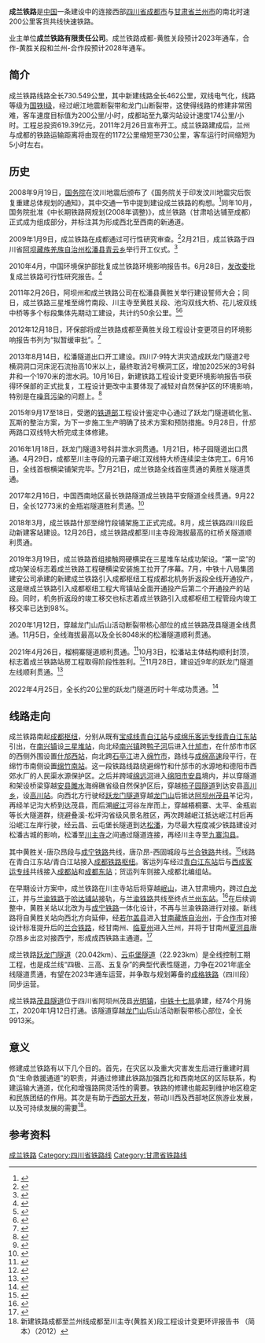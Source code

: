 {{中国大陆未来建设}}
{{Infobox rail system-route
|box_width=
|rail_name=成兰铁路
|other_name=
|banner_color=blue
|image=
|imagesize=
|caption=
|system_map=
|mapimage_width=
|map_bgcolor=
|code_name=
|locale={{PRC}}
|service_type=客货两用
|network=
|begin_operation=
|end_operation=
|operation_note=
|system_length=
|length_in_operation=730.549km
|total_length=
|line_title=
|lines= 2（[[双线铁路|复线铁路]]）
|stations=
|route_title=
|main_route=
|secondary_route=
|branch_route=
|standard=
|main_stations=[[成都北站|成都北站]]、[[青白江站|青白江站]]、[[哈达铺站|哈达铺站]]、[[兰州西站|兰州西站]]
|ridership=
|fleet_size=
|max_speed=
|track_gauge=1435毫米（[[标准轨|标准轨]]）
|min_radius=
|max_grade=
|block_signal=
|electrified=
|engine=
|depot=
|operator=[[成都局集团|成都局集团]]、[[兰州局集团|兰州局集团]]
|route_map={{成兰铁路RDT}}
}}
'''成兰铁路'''是[[中国|中国]]一条建设中的连接西部[[四川省|四川省]][[成都市|成都市]]与[[甘肃省|甘肃省]][[兰州市|兰州市]]的南北时速200公里客货共线快速铁路。

业主单位'''成兰铁路有限责任公司'''。成兰铁路成都-黄胜关段预计2023年通车，合作-黄胜关段和兰州-合作段预计2028年通车。

==简介==
成兰铁路线路全长730.549公里，其中新建线路全长462公里，双线电气化，线路等级为[[国铁I级|国铁I级]]，经过岷江地震断裂带和龙门山断裂带，这使得线路的修建非常困难，客车速度目标值为200公里/小时，成都站至九寨沟站设计速度174公里/小时。工程总投资619.39亿元，2011年2月26日宣布开工。成兰铁路建成后，兰州与成都的铁路运输距离将由现在的1172公里缩短至730公里，客车运行时间缩短为5小时左右。

==历史==
2008年9月19日，[[中华人民共和国国务院|国务院]]在汶川地震后颁布了《国务院关于印发汶川地震灾后恢复重建总体规划的通知》，其中交通一节中提到建设成兰铁路的构想。<ref>{{cite web|title=国务院关于印发汶川地震 国发〔2008〕31号|url=http://www.gov.cn/zwgk/2008-09/23/content_1103686.htm|website=中华人民共和国中央政府网站|publisher=中国政府网|accessdate=2016-03-23|archive-date=2010-12-20|archive-url=https://web.archive.org/web/20101220113154/http://www.gov.cn/zwgk/2008-09/23/content_1103686.htm|dead-url=no}}</ref>同年10月，国务院批准《中长期铁路网规划(2008年调整)》，成兰铁路（甘肃哈达铺至成都）正式成为组成部分，并标注其为形成西北至西南的新通道。

2009年1月9日，成兰铁路在成都通过可行性研究审查。<ref>{{cite web |title=推动灾区重建成兰线增设安县站 |url=http://news.sina.com.cn/c/2009-01-10/050115010061s.shtml |website=新浪网 |publisher=天府早报 |accessdate=2022-06-03 |date=2009-01-10}}</ref>2月21日，成兰铁路于四川省[[阿坝藏族羌族自治州|阿坝藏族羌族自治州]][[松潘县|松潘县]][[青云镇_(松潘县)|青云乡]]举行开工仪式。<ref>{{cite web |title=成都至兰州铁路开工建设 |url=http://www.tianshui.com.cn/news/lz/2009022209325240246.htm |website=天水在线 |publisher=甘肃日报 |accessdate=2022-06-03 |date=2009-02-22|archive-date=2009-03-02 |archive-url=https://web.archive.org/web/20090302142454/http://www.tianshui.com.cn/news/lz/2009022209325240246.htm }}</ref>

2010年4月，中国环境保护部批复成兰铁路环境影响报告书。6月28日，[[中华人民共和国国家发展和改革委员会|发改委]]批复成兰铁路可行性研究报告。<ref>{{cite web |title=成兰铁路可行性研究报告获批 将于2014年建成 |url=http://news.sina.com.cn/c/2010-06-29/070720569138.shtml |website=新浪网 |publisher=天府早报 |accessdate=2022-06-03 |date=2010-06-29 |archive-date=2022-06-03 |archive-url=https://web.archive.org/web/20220603110703/http://news.sina.com.cn/c/2010-06-29/070720569138.shtml }}</ref>

2011年2月26日，阿坝州和成兰铁路公司在松潘县黄胜关举行建设誓师大会；同日，成兰铁路三星堆至绵竹南段、川主寺至黄胜关段、池沟双线大桥、花儿坡双线中桥等多个标段集体先期动工建设，共计约50余公里。<ref>{{cite web |title=环保部暂缓审批成兰铁路 称或影响大熊猫金丝猴 |url=http://scitech.people.com.cn/n/2013/0305/c1007-20678760.html |website=人民网 |publisher=中国经济周刊 |accessdate=2022-06-03 |date=2013-03-05 |archive-date=2022-06-03 |archive-url=https://web.archive.org/web/20220603090405/http://scitech.people.com.cn/n/2013/0305/c1007-20678760.html }}</ref><ref>{{cite web |title=成都兰州铁路明日动工 时速达200公里（附图） |url=https://news.21-sun.com/detail/2011/02/2011022513091841.shtml |website=中国工程机械商贸网 |publisher=华西都市报 |accessdate=2022-06-03 |date=2011-02-25 |archive-date=2011-02-27 |archive-url=https://web.archive.org/web/20110227102746/http://news.21-sun.com/detail/2011/02/2011022513091841.shtml }}</ref>

2012年12月18日，环保部将成兰铁路成都至黄胜关段工程设计变更项目的环境影响报告书列为“拟暂缓审批”。<ref>{{cite web |title=环保部拟暂缓审批成兰铁路环评 |url=http://jjckb.xinhuanet.com/2012-12/19/content_419081.htm |website=经济参考报 |accessdate=2022-06-03 |date=2012-12-19 |archive-date=2020-08-06 |archive-url=https://web.archive.org/web/20200806033913/http://jjckb.xinhuanet.com/2012-12/19/content_419081.htm }}</ref>

2013年8月14日，松潘隧道出口开工建设。四川7·9特大洪灾造成跃龙门隧道2号横洞洞口河床泥石流抬高10米以上，最终取消2号横洞工区，增加2025米的3号斜井和一个1970米的泄水洞。10月16日，新建铁路工程设计变更环境影响报告书获得环保部的正式批复，工程设计更改中主要体现了减轻对自然保护区的环境影响，特别是在[[噪音污染|噪音污染]]的问题上。<ref>{{cite web |title=成兰铁路成都至川主寺变更通过环评 成都2小时到九寨 |url=https://sichuan.scol.com.cn/fffy/201310/6214268.html |website=四川在线 |accessdate=2022-06-03 |date=2013-10-15}}</ref>

2015年9月17至18日，受邀的[[中华人民共和国铁道部|铁道部]]工程设计鉴定中心通过了跃龙门隧道硫化氢、瓦斯的整治方案，为下一步施工生产明确了技术方案和预防措施。9月28日，什邡两路口双线特大桥完成主体修建。

2016年1月18日，跃龙门隧道3号斜井泄水洞贯通。1月21日，柿子园隧道出口贯通。4月29日，成都至川主寺段的元灞子岷江双线特大桥连续梁主体完工。6月16日，全线首根横梁铺架完毕。<ref>{{cite web |title=成兰铁路昨日铺下首根横梁 未来成都至兰州仅需４小时 |url=https://sichuan.scol.com.cn/cddt/201606/54604708.html |website=四川在线 |accessdate=2022-06-03 |date=2016-06-17 |archive-date=2022-06-03 |archive-url=https://web.archive.org/web/20220603090453/https://sichuan.scol.com.cn/cddt/201606/54604708.html }}</ref>7月21日，成兰铁路全线首座贯通的黄胜关隧道贯通。

2017年2月16日，中国西南地区最长铁路隧道成兰铁路平安隧道全线贯通。9月22日，全长12773米的金瓶岩隧道胜利贯通。<ref>{{cite web |title=2009年四川改革开放大事记 |url=http://scdfz.sc.gov.cn/scdqs/scsq/scdsj/scggkf40zndsj1/content_10966 |website=四川省情网 |publisher=四川改革开放40周年大事记 |accessdate=2022-06-03 |date=2018-12-20 |archive-date=2022-06-03 |archive-url=https://web.archive.org/web/20220603090400/http://scdfz.sc.gov.cn/scdqs/scsq/scdsj/scggkf40zndsj1/content_10966 }}</ref>

2018年3月，成兰铁路什邡至绵竹段铺架施工正式完成。8月，成兰铁路四川段启动新建客站建设。12月26日，成兰铁路成都至川主寺段海拔最高的红桥关隧道顺利贯通。

2019年3月19日，成兰铁路首组接触网硬横梁在三星堆车站成功架设。“第一梁”的成功架设标志着成兰铁路工程硬横梁安装施工拉开了序幕。7月，中铁十八局集团建安公司承建的新建成兰铁路引入成都枢纽工程成都北机务折返段全线开通投产，这是继成兰铁路引入成都枢纽工程大弯镇站全面开通投产后第二个开通投产的站段。同时，机务折返段的竣工移交也标志着成兰铁路引入成都枢纽工程管段内竣工移交率已达到98%。

2020年1月12日，穿越龙门山后山活动断裂带核心部位的成兰铁路茂县隧道全线贯通。11月5日，全线海拔最高以及全长8048米的松潘隧道顺利贯通。

2021年4月26日，榴桐寨隧道顺利贯通。<ref>{{cite news |author1=杨昕 |title=修了8年，成兰铁路这条隧道终于贯通_四川在线 |url=https://sichuan.scol.com.cn/ggxw/202104/58133082.html |accessdate=2021-11-30 |work=四川在线 |date=2021-04-26 |archive-date=2022-03-23 |archive-url=https://web.archive.org/web/20220323063119/https://sichuan.scol.com.cn/ggxw/202104/58133082.html }}</ref>10月3日，松潘站主体结构顺利封顶，标志着成兰铁路站房工程取得阶段性胜利。<ref>{{cite news |author1=任水琳 |title=成兰铁路松潘站主体结构封顶 |url=http://www.cr8gc.com/details/19d4088d-37f2-42ce-b117-deb1629bd600.html |accessdate=2021-11-30 |work=中铁八局 |date=2021-10-08 |archive-date=2021-11-30 |archive-url=https://web.archive.org/web/20211130003713/http://www.cr8gc.com/details/19d4088d-37f2-42ce-b117-deb1629bd600.html }}</ref>11月28日，建设近9年的跃龙门隧道左线顺利贯通。<ref>{{cite news |author1=黄琛 |title=9年！成兰铁路跃龙门隧道左线贯通 |url=https://mp.weixin.qq.com/s?__biz=MjM5MDQ1MDQwMA==&mid=2650942948&idx=1&sn=ed35e2ed7fb6af97abca17f7edb155cb |accessdate=2021-11-30 |work=西南铁路 |date=2021-11-29 |archive-date=2022-03-23 |archive-url=https://web.archive.org/web/20220323063114/https://mp.weixin.qq.com/s?__biz=MjM5MDQ1MDQwMA%3D%3D&mid=2650942948&idx=1&sn=ed35e2ed7fb6af97abca17f7edb155cb }}</ref>

2022年4月25日，全长约20公里的跃龙门隧道历时十年成功贯通。<ref>{{cite web |title=历时十年！成兰铁路跃龙门隧道终于贯通 |url=http://finance.people.com.cn/n1/2022/0426/c1004-32409415.html |website=人民网 |accessdate=2022-04-27 |date=2022-04-26 |archive-date=2022-04-26 |archive-url=https://web.archive.org/web/20220426143957/http://finance.people.com.cn/n1/2022/0426/c1004-32409415.html }}</ref>

==线路走向==
成兰铁路南起[[成都铁路枢纽|成都枢纽]]，分别从既有[[宝成线|宝成线]][[青白江站|青白江站]]与[[成绵乐客运专线|成绵乐客运专线]][[青白江东站|青白江东站]]引出，在[[南兴镇|南兴镇]]设[[三星堆站|三星堆站]]，向北经[[南兴镇|南兴镇]]跨[[鸭子河|鸭子河]]后进入[[什邡市|什邡市]]，在什邡市市区的西侧外围设置[[什邡西站|什邡西站]]，向北跨[[石亭江|石亭江]]进入[[绵竹市|绵竹市]]，路线与[[成绵高速|成绵高速]]段平行，在绵竹市南侧设置[[绵竹南站|绵竹南站]]。这一段铁路线路绕避绵竹和什邡市的水源地和德阳市西郊水厂的人民渠水源保护区。之后并跨域[[绵远河|绵远河]]进入[[绵阳市|绵阳市]][[安县|安县]]境内，并以穿隧道和架设桥梁穿越[[安县|安县]][[雎水|雎水]]海绵礁省级自然保护区后，穿越[[柿子园隧道|柿子园隧道]]到达安县[[高川乡|高川乡]]，设[[高川站|高川站]]。向西北方行驶经[[跃龙门隧道|跃龙门隧道]]穿越[[龙门山|龙门山]]后抵达[[阿坝州|阿坝州]][[茂县|茂县]]羊记沟，再经羊记沟大桥到达茂县，而后溯[[岷江|岷江]]河谷左岸而上，穿越梧桐寨、太平、金瓶岩等长大隧道群，绕避叠溪-松坪沟省级风景名胜区，两次跨越岷江抵达岷江村后再沿岷江左岸行驶，经云昌、云屯堡长隧道到达[[松潘|松潘]]，为尽最大程度减少铁路建设对松潘古城的影响，松潘至[[川主寺|川主寺]]之间通过隧道连接，再经川主寺至[[九寨沟县|九寨沟县]]。

其中黄胜关-唐尕昂段与[[成宁铁路|成宁铁路]]共线，唐尕昂-西固城段与[[兰合铁路|兰合铁路]]共线。<ref>{{Cite web |url=http://www.gs.xinhuanet.com/news/2020-09/15/c_1126494326.htm |title=兰州至合作铁路有望年内开建 |website=新华网 |publisher=兰州晚报 |access-date=2021-01-08 |date=2020-09-15 |archive-date=2021-02-20 |archive-url=https://web.archive.org/web/20210220022913/http://www.gs.xinhuanet.com/news/2020-09/15/c_1126494326.htm |dead-url=yes }}</ref>线路在青白江东站/青白江站接入[[成都铁路枢纽|成都铁路枢纽]]。客运列车经过[[青白江东站|青白江东站]]后与[[西成客运专线|西成客运专线]]共线接入[[成都站|成都站]]和[[成都东站|成都东站]]；货运列车则接入成都北编组站。

在早期设计方案中，成兰铁路在川主寺站后将穿越[[岷山|岷山]]，进入甘肃境内，跨过[[白龙江|白龙江]]，并与[[兰渝铁路|兰渝铁路]]于[[哈达铺站|哈达铺站]]接轨，与[[兰渝铁路|兰渝铁路]]共线至终点[[兰州东站|兰州东站]]。<ref>{{cite web |title=川藏铁路成都至蒲江段9月开工 |url=https://news.sina.com.cn/c/2009-07-29/062018318439.shtml |website=新浪网 |publisher=华西都市报 |accessdate=2022-06-03 |date=2009-07-29 |archive-date=2009-09-22 |archive-url=https://web.archive.org/web/20090922185316/http://news.sina.com.cn/c/2009-07-29/062018318439.shtml }}</ref>在后续调整中，黄胜关站以北改为与[[成宁铁路|成宁铁路]]一体化设计，不再与兰渝铁路进行对接。新线路将自黄胜关站向西北方向延伸，经[[若尔盖县|若尔盖县]]进入[[甘南藏族自治州|甘南藏族自治州]]，于[[合作市|合作市]]对接设计标准提升后的[[兰合铁路|兰合铁路]]，经甘南州、[[临夏回族自治州|临夏州]]进入兰州，并将于甘南州[[夏河县|夏河县]]唐尕昂乡出岔对接西宁，形成成西铁路主通道。<ref>{{cite web |title=新建铁路西宁至成都线西宁至黄胜关段环境影响评价信息一次公示 |url=http://www.abazhou.gov.cn/abazhou/c101961/201905/5dee2a6ab10f4c8db4294eea02ea674c.shtml |website=阿坝藏族羌族自治州人民政府 |accessdate=2022-06-03 |date=2019-05-17}}</ref>

成兰铁路[[跃龙门隧道|跃龙门隧道]]（20.042km）、[[云屯堡隧道|云屯堡隧道]]（22.923km）是全线控制工期工程，也是成兰线“四极、三高、五复杂”的典型代表性隧道，力争在2021年底全线隧道贯通，有望在2023年通车运营，并争取与规划筹备的[[成格铁路|成格铁路]]（四川段）同步运营。

成兰铁路[[茂县隧道|茂县隧道]]位于四川省阿坝州茂县[[光明镇_(茂县)|光明镇]]，[[中铁十七局|中铁十七局]]承建，经74个月施工，2020年1月12日打通。该隧道穿越[[龙门山_(四川)|龙门山]]后山活动断裂带核心部位，全长9913米。<!--茂县隧道穿越3条断层、2条[[背斜|背斜]]、1条[[向斜|向斜]]，施工过程中受高地应力、[[汶川地震|汶川地震]]余震影响明显。茂县隧道在活动断裂核部，受构造挤压，隧道围岩极其破碎，呈粉末状，原始地应力高，隧道发生了严重的挤压变形，最大变形量达190厘米，拱顶沉降值达到78厘米，变形量在国内在建铁路隧道中罕见。为适应活动断裂产生的错动和位移，施工采用短节段宽接缝，赋予了隧道适应错动及转动的能力，同时加强结构设计并预留富余空间，从而做到“结构安全，经济适用，易于修复”。 -->

==意义==
修建成兰铁路有以下几个目的。首先，在灾区以及重大灾害发生后进行重建时肩负“生命救援通道”的职责，并通过修建此铁路加强西北和西南地区的区际联系，构建运输大通道，优化和增强路网灵活性的需要。铁路的修建也能起到维护地区稳定和民族团结的作用。其次是有助于[[西部大开发|西部大开发]]，带动川西及西部地区旅游业发展，以及可持续发展的需要<ref>新建铁路成都至兰州线成都至川主寺(黄胜关)段工程设计变更环评报告书 （简本）（2012）</ref>。

== 参考资料 ==
{{reflist|2}}


{{成兰铁路|nocat}}
{{成宁铁路|nocat}}
{{中国高速铁路}}
{{中国铁路}}
[[Category:未来公共运输建设|成兰铁路]]
[[Category:四川省铁路线|Category:四川省铁路线]]
[[Category:甘肃省铁路线|Category:甘肃省铁路线]]